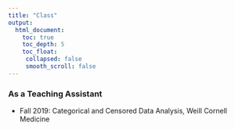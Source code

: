 ```yaml
---
title: "Class"
output:
  html_document:
    toc: true
    toc_depth: 5
    toc_float:
     collapsed: false
     smooth_scroll: false
---
```


<link rel="stylesheet" href="styles.css" type="text/css">


### As a Teaching Assistant

+ Fall 2019: Categorical and Censored Data Analysis, Weill Cornell Medicine